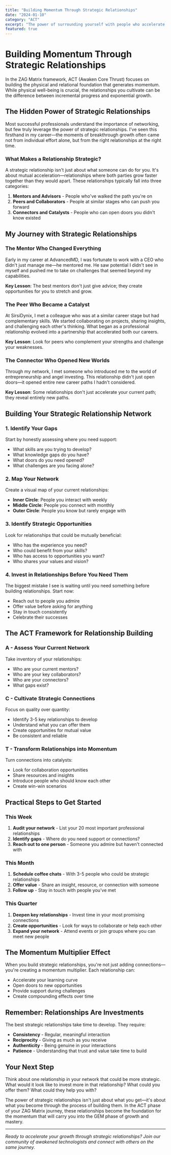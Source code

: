 ```yaml
---
title: "Building Momentum Through Strategic Relationships"
date: "2024-01-10"
category: "ACT"
excerpt: "The power of surrounding yourself with people who accelerate your growth."
featured: true
---
```


# Building Momentum Through Strategic Relationships

In the ZAG Matrix framework, ACT (Awaken Core Thrust) focuses on building the physical and relational foundation that generates momentum. While physical well-being is crucial, the relationships you cultivate can be the difference between incremental progress and exponential growth.

## The Hidden Power of Strategic Relationships

Most successful professionals understand the importance of networking, but few truly leverage the power of strategic relationships. I've seen this firsthand in my career—the moments of breakthrough growth often came not from individual effort alone, but from the right relationships at the right time.

### What Makes a Relationship Strategic?

A strategic relationship isn't just about what someone can do for you. It's about mutual acceleration—relationships where both parties grow faster together than they would apart. These relationships typically fall into three categories:

1. **Mentors and Advisors** - People who've walked the path you're on
2. **Peers and Collaborators** - People at similar stages who can push you forward
3. **Connectors and Catalysts** - People who can open doors you didn't know existed

## My Journey with Strategic Relationships

### The Mentor Who Changed Everything

Early in my career at AdvancedMD, I was fortunate to work with a CEO who didn't just manage me—he mentored me. He saw potential I didn't see in myself and pushed me to take on challenges that seemed beyond my capabilities.

**Key Lesson**: The best mentors don't just give advice; they create opportunities for you to stretch and grow.

### The Peer Who Became a Catalyst

At SirsiDynix, I met a colleague who was at a similar career stage but had complementary skills. We started collaborating on projects, sharing insights, and challenging each other's thinking. What began as a professional relationship evolved into a partnership that accelerated both our careers.

**Key Lesson**: Look for peers who complement your strengths and challenge your weaknesses.

### The Connector Who Opened New Worlds

Through my network, I met someone who introduced me to the world of entrepreneurship and angel investing. This relationship didn't just open doors—it opened entire new career paths I hadn't considered.

**Key Lesson**: Some relationships don't just accelerate your current path; they reveal entirely new paths.

## Building Your Strategic Relationship Network

### 1. Identify Your Gaps

Start by honestly assessing where you need support:
- What skills are you trying to develop?
- What knowledge gaps do you have?
- What doors do you need opened?
- What challenges are you facing alone?

### 2. Map Your Network

Create a visual map of your current relationships:
- **Inner Circle**: People you interact with weekly
- **Middle Circle**: People you connect with monthly
- **Outer Circle**: People you know but rarely engage with

### 3. Identify Strategic Opportunities

Look for relationships that could be mutually beneficial:
- Who has the experience you need?
- Who could benefit from your skills?
- Who has access to opportunities you want?
- Who shares your values and vision?

### 4. Invest in Relationships Before You Need Them

The biggest mistake I see is waiting until you need something before building relationships. Start now:
- Reach out to people you admire
- Offer value before asking for anything
- Stay in touch consistently
- Celebrate their successes

## The ACT Framework for Relationship Building

### A - Assess Your Current Network

Take inventory of your relationships:
- Who are your current mentors?
- Who are your key collaborators?
- Who are your connectors?
- What gaps exist?

### C - Cultivate Strategic Connections

Focus on quality over quantity:
- Identify 3-5 key relationships to develop
- Understand what you can offer them
- Create opportunities for mutual value
- Be consistent and reliable

### T - Transform Relationships into Momentum

Turn connections into catalysts:
- Look for collaboration opportunities
- Share resources and insights
- Introduce people who should know each other
- Create win-win scenarios

## Practical Steps to Get Started

### This Week
1. **Audit your network** - List your 20 most important professional relationships
2. **Identify gaps** - Where do you need support or connections?
3. **Reach out to one person** - Someone you admire but haven't connected with

### This Month
1. **Schedule coffee chats** - With 3-5 people who could be strategic relationships
2. **Offer value** - Share an insight, resource, or connection with someone
3. **Follow up** - Stay in touch with people you've met

### This Quarter
1. **Deepen key relationships** - Invest time in your most promising connections
2. **Create opportunities** - Look for ways to collaborate or help each other
3. **Expand your network** - Attend events or join groups where you can meet new people

## The Momentum Multiplier Effect

When you build strategic relationships, you're not just adding connections—you're creating a momentum multiplier. Each relationship can:
- Accelerate your learning curve
- Open doors to new opportunities
- Provide support during challenges
- Create compounding effects over time

## Remember: Relationships Are Investments

The best strategic relationships take time to develop. They require:
- **Consistency** - Regular, meaningful interaction
- **Reciprocity** - Giving as much as you receive
- **Authenticity** - Being genuine in your interactions
- **Patience** - Understanding that trust and value take time to build

## Your Next Step

Think about one relationship in your network that could be more strategic. What would it look like to invest more in that relationship? What could you offer them? What could they help you with?

The power of strategic relationships isn't just about what you get—it's about what you become through the process of building them. In the ACT phase of your ZAG Matrix journey, these relationships become the foundation for the momentum that will carry you into the GEM phase of growth and mastery.

---

*Ready to accelerate your growth through strategic relationships? Join our community of awakened technologists and connect with others on the same journey.* 